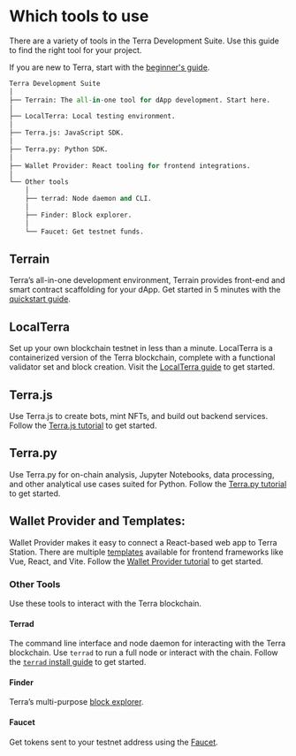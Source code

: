 # Which tools to use

There are a variety of tools in the Terra Development Suite. Use this guide to find the right tool for your project.

If you are new to Terra, start with the [beginner's guide](./get-started.md).

```python
Terra Development Suite
│
├── Terrain: The all-in-one tool for dApp development. Start here.
│
├── LocalTerra: Local testing environment.
│
├── Terra.js: JavaScript SDK.
│
├── Terra.py: Python SDK.
│
├── Wallet Provider: React tooling for frontend integrations.
│
└── Other tools
    │
    ├── terrad: Node daemon and CLI.
    │
    ├── Finder: Block explorer.
    │
    └── Faucet: Get testnet funds.
```

## Terrain

Terra’s all-in-one development environment, Terrain provides front-end and smart contract scaffolding for your dApp. Get started in 5 minutes with the [quickstart guide](./get-started.md).

## LocalTerra 

Set up your own blockchain testnet in less than a minute. LocalTerra is a containerized version of the Terra blockchain, complete with a functional validator set and block creation. Visit the [LocalTerra guide](terrain/using-terrain-localterra.md) to get started.

## Terra<span/>.js 

Use Terra<span/>.js to create bots, mint NFTs, and build out backend services. Follow the [Terra.js tutorial](terra-js/getting-started.md) to get started.

## Terra<span/>.py 

Use Terra<span/>.py for on-chain analysis, Jupyter Notebooks, data processing, and other analytical use cases suited for Python. Follow the [Terra.py tutorial](https://terra-money.github.io/terra.py/tutorial.html) to get started.

## Wallet Provider and Templates: 

Wallet Provider makes it easy to connect a React-based web app to Terra Station. There are multiple [templates](https://templates.terra.money/) available for frontend frameworks like Vue, React, and Vite. Follow the [Wallet Provider tutorial](wallet-provider/wallet-provider-tutorial.md) to get started.

### Other Tools

Use these tools to interact with the Terra blockchain.

#### Terrad 

The command line interface and node daemon for interacting with the Terra blockchain. Use `terrad` to run a full node or interact with the chain. Follow the [`terrad` install guide](terrad/install-terrad.md) to get started.

#### Finder 

Terra’s multi-purpose [block explorer](https://finder.terra.money/).

#### Faucet 

Get tokens sent to your testnet address using the [Faucet](https://faucet.terra.money).

